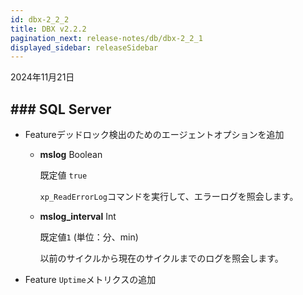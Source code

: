 ```yaml
---
id: dbx-2_2_2
title: DBX v2.2.2
pagination_next: release-notes/db/dbx-2_2_1
displayed_sidebar: releaseSidebar
---
```


2024年11月21日

## ### SQL Server

- <Status priority='1'>Feature</Status>デッドロック検出のためのエージェントオプションを追加

  - **mslog** <span class='type'>Boolean</span>

    既定値 `true`

    `xp_ReadErrorLog`コマンドを実行して、エラーログを照会します。

  - **mslog_interval** <span class='type'>Int</span>

    既定値`1` (単位：分、min)

    以前のサイクルから現在のサイクルまでのログを照会します。

- <Status priority='1'>Feature</Status> `Uptime`メトリクスの追加
